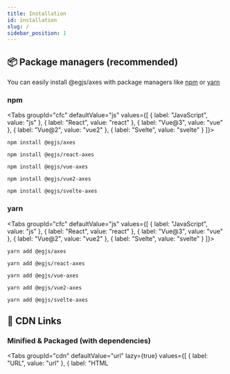 ```yaml
---
title: Installation
id: installation
slug: /
sidebar_position: 1
---
```



## 📦 Package managers (recommended)
You can easily install @egjs/axes with package managers like [npm](https://www.npmjs.com/) or [yarn](https://classic.yarnpkg.com/en/)

### npm

<Tabs
  groupId="cfc"
  defaultValue="js"
  values={[
    { label: "JavaScript", value: "js" },
    { label: "React", value: "react" },
    { label: "Vue@3", value: "vue" },
    { label: "Vue@2", value: "vue2" },
    { label: "Svelte", value: "svelte" }
  ]}>
  <TabItem value="js">

```shell
npm install @egjs/axes
```

  </TabItem>
  <TabItem value="react">

```shell
npm install @egjs/react-axes
```

  </TabItem>
  <TabItem value="vue">

```shell
npm install @egjs/vue-axes
```

  </TabItem>
  <TabItem value="vue2">

```shell
npm install @egjs/vue2-axes
```

  </TabItem>
  <TabItem value="svelte">

```shell
npm install @egjs/svelte-axes
```

  </TabItem>
</Tabs>

### yarn
<Tabs
  groupId="cfc"
  defaultValue="js"
  values={[
    { label: "JavaScript", value: "js" },
    { label: "React", value: "react" },
    { label: "Vue@3", value: "vue" },
    { label: "Vue@2", value: "vue2" },
    { label: "Svelte", value: "svelte" }
  ]}>
  <TabItem value="js">

```shell
yarn add @egjs/axes
```

  </TabItem>
  <TabItem value="react">

```shell
yarn add @egjs/react-axes
```

  </TabItem>
  <TabItem value="vue">

```shell
yarn add @egjs/vue-axes
```

  </TabItem>
  <TabItem value="vue2">

```shell
yarn add @egjs/vue2-axes
```

  </TabItem>
  <TabItem value="svelte">

```shell
yarn add @egjs/svelte-axes
```

  </TabItem>
</Tabs>

## 🔗 CDN Links
### Minified & Packaged (with dependencies)
<Tabs
  groupId="cdn"
  defaultValue="url"
  lazy={true}
  values={[
    { label: "URL", value: "url" },
    { label: "HTML <script>", value: "html" }
  ]}>
  <TabItem value="url">
    <CodeBlock className="language-shell">https://unpkg.com/@egjs/axes@latest/dist/axes.pkgd.min.js</CodeBlock>
  </TabItem>
  <TabItem value="html">
    <CodeBlock className="language-html">{`<script src="https://unpkg.com/@egjs/axes@latest/dist/axes.pkgd.min.js"></script>`}</CodeBlock>
  </TabItem>
</Tabs>

### Packaged (with dependencies)
<Tabs
  groupId="cdn"
  defaultValue="url"
  lazy={true}
  values={[
    { label: "URL", value: "url" },
    { label: "HTML <script>", value: "html" }
  ]}>
  <TabItem value="url">
    <CodeBlock className="language-shell">https://unpkg.com/@egjs/axes@latest/dist/axes.pkgd.js</CodeBlock>
  </TabItem>
  <TabItem value="html">
    <CodeBlock className="language-html">{`<script src="https://unpkg.com/@egjs/axes@latest/dist/axes.pkgd.js"></script>`}</CodeBlock>
  </TabItem>
</Tabs>
